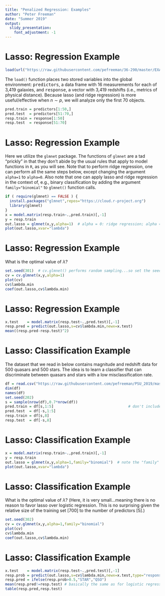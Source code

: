 ```yaml
---
title: "Penalized Regression: Examples"
author: "Peter Freeman"
date: "Summer 2019"
output: 
  slidy_presentation:
    font_adjustment: -1
---
```


Lasso: Regression Example
===

```r
load(url("https://raw.githubusercontent.com/pefreeman/36-290/master/EXAMPLE_DATASETS/PHOTO_MORPH/photo_morph.Rdata"))
```
The `load()` function places two stored variables into the global environment: <tt>predictors</tt>, a data frame with 16 measurements for each of 3,419 galaxies, and <tt>response</tt>, a vector with 3,419 redshifts (i.e., metrics of physical distance). Because lasso (and ridge regression) is more useful/effective when $n \sim p$, we will analyze only the first 70 objects.
```r
pred.train = predictors[1:50,]
pred.test  = predictors[51:70,]
resp.train = response[1:50]
resp.test  = response[51:70]
```

Lasso: Regression Example
===

Here we utilize the `glmnet` package. The functions of `glmnet` are a tad "prickly" in that they don't abide by the usual rules that apply to model functions in `R`, as you will see. Note that to perform ridge regression, one can perform all the same steps below, except changing the argument `alpha=1` to `alpha=0`. Also note that one can apply lasso and ridge regression in the context of, e.g., binary classification by adding the argument `family="binomial"` to `glmnet()` function calls.
```r
if ( require(glmnet) == FALSE ) {
  install.packages("glmnet",repos="https://cloud.r-project.org")
  library(glmnet)
}
x = model.matrix(resp.train~.,pred.train)[,-1]
y = resp.train
out.lasso = glmnet(x,y,alpha=1)  # alpha = 0: ridge regression; alpha = 1: lasso
plot(out.lasso,xvar="lambda")
```

Lasso: Regression Example
===

What is the optimal value of $\lambda$?
```r
set.seed(301)  # cv.glmnet() performs random sampling...so set the seed!
cv = cv.glmnet(x,y,alpha=1)
plot(cv)
cv$lambda.min
coef(out.lasso,cv$lambda.min)
```

Lasso: Regression Example
===

```r
x.test    = model.matrix(resp.test~.,pred.test)[,-1]
resp.pred = predict(out.lasso,s=cv$lambda.min,newx=x.test)
mean((resp.pred-resp.test)^2)
```

Lasso: Classification Example
===

The dataset that we read in below contains magnitude and redshift data for 500 quasars and 500 stars. The idea is to learn a classifier that can discriminate between quasars and stars with a low misclassification rate.
```r
df = read.csv("https://raw.githubusercontent.com/pefreeman/PSU_2019/master/StarQuasar.csv")
dim(df)
names(df)
set.seed(202)
s = sample(nrow(df),0.7*nrow(df))
pred.train = df[s,1:5]                                  # don't include redshift or redshift error!
pred.test  = df[-s,1:5]
resp.train = df[s,8]
resp.test  = df[-s,8]
```

Lasso: Classification Example
===

```r
x = model.matrix(resp.train~.,pred.train)[,-1]
y = resp.train
out.lasso = glmnet(x,y,alpha=1,family="binomial")  # note the "family" argument
plot(out.lasso,xvar="lambda")
```

Lasso: Classification Example
===

What is the optimal value of $\lambda$? (Here, it is very small...meaning there is no reason to favor lasso over logistic regression. This is no surprising given the relative size of the training set [700] to the number of predictors [5].)
```r
set.seed(302)
cv = cv.glmnet(x,y,alpha=1,family="binomial")
plot(cv)
cv$lambda.min
coef(out.lasso,cv$lambda.min)
```

Lasso: Classification Example
===

```r
x.test    = model.matrix(resp.test~.,pred.test)[,-1]
resp.prob = predict(out.lasso,s=cv$lambda.min,newx=x.test,type="response")
resp.pred = ifelse(resp.prob>0.5,"STAR","QSO")
mean(resp.pred!=resp.test) # basically the same as for logistic regression
table(resp.pred,resp.test)
```

